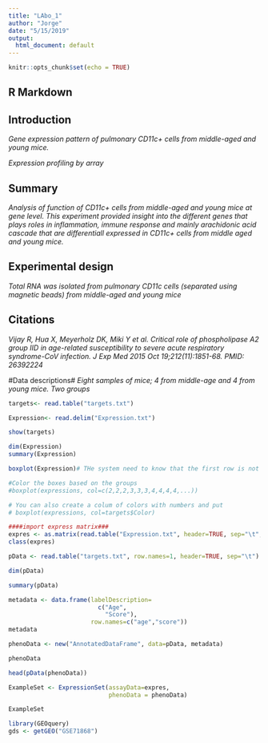 ```yaml
---
title: "LAbo_1"
author: "Jorge"
date: "5/15/2019"
output:
  html_document: default
---
```


```r
knitr::opts_chunk$set(echo = TRUE)
```

## R Markdown

## Introduction
*Gene expression pattern of pulmonary CD11c+ cells from middle-aged and young mice.*

*Expression profiling by array*

## Summary
*Analysis of function of CD11c+ cells from middle-aged and young mice at gene level. This experiment provided insight into the different genes that plays roles in inflammation, immune response and mainly arachidonic acid cascade that are differentiall expressed in CD11c+ cells from middle aged and young mice.*

## Experimental design
*Total RNA was isolated from pulmonary CD11c cells (separated using magnetic beads) from middle-aged and young mice*

## Citations
*Vijay R, Hua X, Meyerholz DK, Miki Y et al. Critical role of phospholipase A2 group IID in age-related susceptibility to severe acute respiratory syndrome-CoV infection. J Exp Med 2015 Oct 19;212(11):1851-68. PMID: 26392224*

#Data descriptions#
*Eight samples of mice; 4 from middle-age and 4 from young mice. Two groups*

```r
targets<- read.table("targets.txt")
```


```r
Expression<- read.delim("Expression.txt")

```

```r
show(targets)
```
```r
dim(Expression)
summary(Expression)
```
```r
boxplot(Expression)# THe system need to know that the first row is not a variable. Do it with import

#Color the boxes based on the groups
#boxplot(expressions, col=c(2,2,2,3,3,3,4,4,4,4,...))

# You can also create a colum of colors with numbers and put
# boxplot(expressions, col=targets$Color) 
```



```r
####import express matrix###  
expres <- as.matrix(read.table("Expression.txt", header=TRUE, sep="\t", row.names=1, as.is=TRUE))
class(expres)

```


```r

pData <- read.table("targets.txt", row.names=1, header=TRUE, sep="\t")

dim(pData)

summary(pData)
```

```r
metadata <- data.frame(labelDescription=
                         c("Age",
                           "Score"),
                       row.names=c("age","score"))
metadata


```




```r
phenoData <- new("AnnotatedDataFrame", data=pData, metadata)

phenoData
```

```r
head(pData(phenoData))
```
```r
ExampleSet <- ExpressionSet(assayData=expres,
                            phenoData = phenoData)

ExampleSet
```

```r
library(GEOquery)
gds <- getGEO("GSE71868")

```

